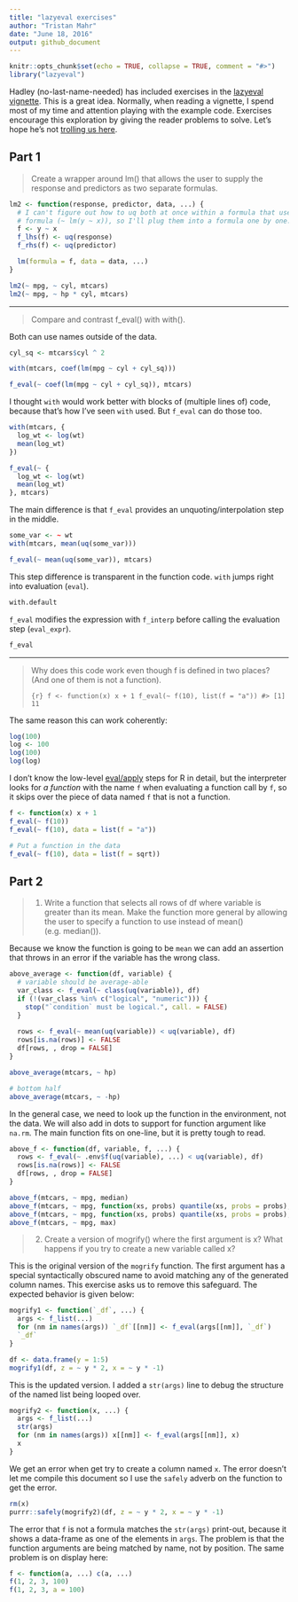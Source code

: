 ```yaml
---
title: "lazyeval exercises"
author: "Tristan Mahr"
date: "June 18, 2016"
output: github_document
---
```


```r
knitr::opts_chunk$set(echo = TRUE, collapse = TRUE, comment = "#>")
library("lazyeval")
```

Hadley (no-last-name-needed) has included exercises in the [lazyeval vignette](https://cran.rstudio.com/web/packages/lazyeval/vignettes/lazyeval.html).
This is a great idea. Normally, when reading a vignette, I spend most of my time
and attention playing with the example code. Exercises encourage this 
exploration by giving the reader problems to solve. Let's hope he's not 
[trolling us here](https://twitter.com/hadleywickham/status/743177000349667328).

## Part 1

> Create a wrapper around lm() that allows the user to supply the response and 
> predictors as two separate formulas.

```r
lm2 <- function(response, predictor, data, ...) {
  # I can't figure out how to uq both at once within a formula that uses a
  # formula (~ lm(y ~ x)), so I'll plug them into a formula one by one.
  f <- y ~ x
  f_lhs(f) <- uq(response)
  f_rhs(f) <- uq(predictor)

  lm(formula = f, data = data, ...)
}

lm2(~ mpg, ~ cyl, mtcars)
lm2(~ mpg, ~ hp * cyl, mtcars)
```

***

> Compare and contrast f_eval() with with().

Both can use names outside of the data.

```r
cyl_sq <- mtcars$cyl ^ 2

with(mtcars, coef(lm(mpg ~ cyl + cyl_sq)))

f_eval(~ coef(lm(mpg ~ cyl + cyl_sq)), mtcars)
```

I thought `with` would work better with blocks of (multiple lines of) code,
because that's how I've seen `with` used. But `f_eval` can do those too.

```r
with(mtcars, {
  log_wt <- log(wt)
  mean(log_wt)
})

f_eval(~ {
  log_wt <- log(wt)
  mean(log_wt)
}, mtcars)
```

The main difference is that `f_eval` provides an unquoting/interpolation step in
the middle.

```r
some_var <- ~ wt
with(mtcars, mean(uq(some_var)))

f_eval(~ mean(uq(some_var)), mtcars)
```

This step difference is transparent in the function code. `with` jumps right 
into evaluation (`eval`).

```r
with.default
```

`f_eval` modifies the expression with `f_interp` before calling the evaluation
step (`eval_expr`).

```r
f_eval
```


*** 

> Why does this code work even though f is defined in two places? (And one of 
> them is not a function).
> 
> ```{r}
> f <- function(x) x + 1
> f_eval(~ f(10), list(f = "a"))
> #> [1] 11
> ```

The same reason this can work coherently:

```r
log(100)
log <- 100
log(100)
log(log)
```

I don't know the low-level [eval/apply](https://groups.csail.mit.edu/mac/classes/6.001/abelson-sussman-lectures/wizard.jpg) 
steps for R in detail, but the interpreter looks for _a function_ with the name
`f` when evaluating a function call by `f`, so it skips over the piece of data
named `f` that is not a function.


```r
f <- function(x) x + 1
f_eval(~ f(10))
f_eval(~ f(10), data = list(f = "a"))

# Put a function in the data
f_eval(~ f(10), data = list(f = sqrt))
```



## Part 2

> 1. Write a function that selects all rows of df where variable is greater
> than its mean. Make the function more general by allowing the user to specify 
> a function to use instead of mean() (e.g. median()).

Because we know the function is going to be `mean` we can add an assertion that
throws in an error if the variable has the wrong class. 

```r
above_average <- function(df, variable) {
  # variable should be average-able
  var_class <- f_eval(~ class(uq(variable)), df)
  if (!(var_class %in% c("logical", "numeric"))) {
    stop("`condition` must be logical.", call. = FALSE)
  }
  
  rows <- f_eval(~ mean(uq(variable)) < uq(variable), df)
  rows[is.na(rows)] <- FALSE
  df[rows, , drop = FALSE]
}

above_average(mtcars, ~ hp)

# bottom half
above_average(mtcars, ~ -hp)
```

In the general case, we need to look up the function in the environment, not the
data. We will also add in dots to support for function argument like `na.rm`. 
The main function fits on one-line, but it is pretty tough to read.

```r
above_f <- function(df, variable, f, ...) {
  rows <- f_eval(~ .env$f(uq(variable), ...) < uq(variable), df)
  rows[is.na(rows)] <- FALSE
  df[rows, , drop = FALSE]
}

above_f(mtcars, ~ mpg, median)
above_f(mtcars, ~ mpg, function(xs, probs) quantile(xs, probs = probs), .75)
above_f(mtcars, ~ mpg, function(xs, probs) quantile(xs, probs = probs), .95)
above_f(mtcars, ~ mpg, max)
```



> 2. Create a version of mogrify() where the first argument is x? What happens 
> if you try to create a new variable called x?

This is the original version of the `mogrify` function. The first argument has
a special syntactically obscured name to avoid matching any of the generated
column names. This exercise asks us to remove this safeguard. The
expected behavior is given below:

```r
mogrify1 <- function(`_df`, ...) {
  args <- f_list(...)
  for (nm in names(args)) `_df`[[nm]] <- f_eval(args[[nm]], `_df`)
  `_df`
}

df <- data.frame(y = 1:5)
mogrify1(df, z = ~ y * 2, x = ~ y * -1)
```

This is the updated version. I added a `str(args)` line to debug the structure
of the named list being looped over.

```r
mogrify2 <- function(x, ...) {
  args <- f_list(...)
  str(args)
  for (nm in names(args)) x[[nm]] <- f_eval(args[[nm]], x)
  x
}
```

We get an error when get try to create a column named `x`. The error doesn't let
me compile this document so I use the `safely` adverb on the function to get the
error.

```r
rm(x)
purrr::safely(mogrify2)(df, z = ~ y * 2, x = ~ y * -1)
```

The error that `f` is not a formula matches the `str(args)` print-out, because
it shows a data-frame as one of the elements in `args`. The problem is that the
function arguments are being matched by name, not by position. The same problem
is on display here:

```r
f <- function(a, ...) c(a, ...)
f(1, 2, 3, 100)
f(1, 2, 3, a = 100)
```
